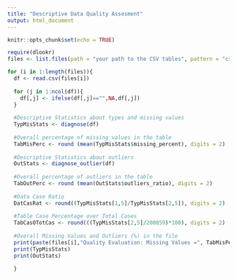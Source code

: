 ---
title: "Descriptive Data Quality Assesment"
output: html_document
---

```{r setup, include=FALSE}
knitr::opts_chunk$set(echo = TRUE)
```

```{r}
require(dlookr)
files <- list.files(path = "your path to the CSV tables", pattern = "csv")

for (i in 1:length(files)){
  df <- read.csv(files[i])
  
  for (j in 1:ncol(df)){
    df[,j] <- ifelse(df[,j]=="",NA,df[,j])
  }
  
  #Descriptive Statistics about types and missing values
  TypMisStats <- diagnose(df)
  
  #Overall percentage of missing values in the table 
  TabMisPerc <- round (mean(TypMisStats$missing_percent), digits = 2)
  
  #Descriptive Statistics about outliers
  OutStats <- diagnose_outlier(df)
  
  #Overall percentage of outliers in the table
  TabOutPerc <- round (mean(OutStats$outliers_ratio), digits = 2)
  
  #Data Case Ratio
  DatCasRat <- round((TypMisStats[1,5]/TypMisStats[2,5]), digits = 2)
  
  #Table Case Percentage over Total Cases
  TabCasOTotCas <- round(((TypMisStats[2,5]/200859)*100), digits = 2)
  
  #Overall Missing Values and Outliers (%) in the file
  print(paste(files[i],"Quality Evaluation: Missing Values =", TabMisPerc,"%", "and IrregularValues =", TabOutPerc,"%.", ";", "Total number of rows =", TypMisStats[1,5], ";", "Cases per table =", TypMisStats[2,5],";", "Data Case ratio=", DatCasRat,";", "Overall Cases Percentage =", TabCasOTotCas,"%."))
  print(TypMisStats)
  print(OutStats)

  }
```
